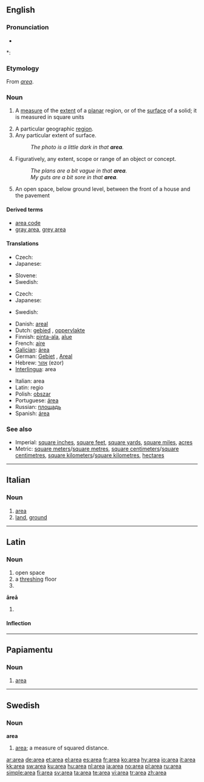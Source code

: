 {{also|área}}
==English==

===Pronunciation===
* {{audio|en-us-area.ogg|Audio (US)}}

*: {{rhymes|ɛəriə}}

===Etymology===
From {{etyl|la}} ''[[#Latin|area]]''.

===Noun===
{{wikipedia}}
{{en-noun}}

# {{mathematics}} A [[measure]] of the [[extent]] of a [[planar]] region, or of the [[surface]] of a solid; it is measured in square units
# A particular geographic [[region]].
# Any particular extent of surface.
#: ''The photo is a little dark in that '''area'''.''
# Figuratively, any extent, scope or range of an object or concept.
#: ''The plans are a bit vague in that '''area'''.''
#: ''My guts are a bit sore in that '''area'''.''
#{{UK}} An open space, below ground level, between the front of a house and the pavement

<!--please add more definitions-->

====Derived terms====
* [[area code]]
* [[gray area]], [[grey area]]

====Translations====
{{trans-top|measure of planar extent}}
* Czech: {{t+|cs|plocha|f}}
* Japanese: {{t+|ja|面積|tr=menseki|sc=Jpan}}
{{trans-mid}}
* Slovene: {{t+|sl|površina|f}}
* Swedish: {{t+|sv|area|c}}
{{trans-bottom}}

{{trans-top|particular geographic region}}
* Czech: {{t+|cs|oblast|f}}
* Japanese: {{t+|ja|領域|tr=ryōiki|sc=Jpan}}
{{trans-mid}}
* Swedish: {{t+|sv|område|n}}
{{trans-bottom}}

{{checktrans-top}}
* Danish: [[areal]] {{n}}
* Dutch: [[gebied]] {{n}}, [[oppervlakte]] {{f}}
* Finnish: [[pinta-ala]], [[alue]]
* French: [[aire]] {{f}}
* [[Galician]]: [[área]]
* German: [[Gebiet]] {{n}}, [[Areal]]
* Hebrew: [[אזור]] (ezor) {{m}}
* [[Interlingua]]: area
{{trans-mid}}
* Italian: area {{f}}
* Latin: regio {{f}}
* Polish: [[obszar]] {{m}}
* Portuguese: [[área]] {{f}}
* Russian: [[площадь]] {{f}}
* Spanish: [[área]]
{{trans-bottom}}

===See also===
* Imperial: [[square inch]]es, [[square foot|square feet]], [[square yard]]s, [[square mile]]s, [[acre]]s
* Metric: [[square meter]]s/[[square metre]]s, [[square centimeter]]s/[[square centimetre]]s, [[square kilometer]]s/[[square kilometre]]s, [[hectare]]s

----

==Italian==

===Noun===
{{it-noun|are|f|a|e}}

# [[#English|area]]
# [[land]], [[ground]]

----

==Latin==

===Noun===
{{la-noun|ārea|areae|āreae|f|first}}

# open space
# a [[threshing]] floor
# {{inflection of|area|ārea|voc|s|lang=la}}

'''āreā''' {{f}}
# {{inflection of|area|ārea|abl|s|lang=la}}

====Inflection====
{{ladecl1}}
{{la-decl-1st|are|āre}}

----

==Papiamentu==

===Noun===
{{infl|pap|noun}}

# [[area#English|area]]

----

==Swedish==

===Noun===
{{sv-noun-reg-or|1=are}}
'''area''' {{c}}

# {{geometry|lang=sv}} [[#English|area]]; a measure of squared distance.

[[ar:area]]
[[de:area]]
[[et:area]]
[[el:area]]
[[es:area]]
[[fr:area]]
[[ko:area]]
[[hy:area]]
[[io:area]]
[[it:area]]
[[kk:area]]
[[sw:area]]
[[ku:area]]
[[hu:area]]
[[nl:area]]
[[ja:area]]
[[no:area]]
[[pl:area]]
[[ru:area]]
[[simple:area]]
[[fi:area]]
[[sv:area]]
[[ta:area]]
[[te:area]]
[[vi:area]]
[[tr:area]]
[[zh:area]]